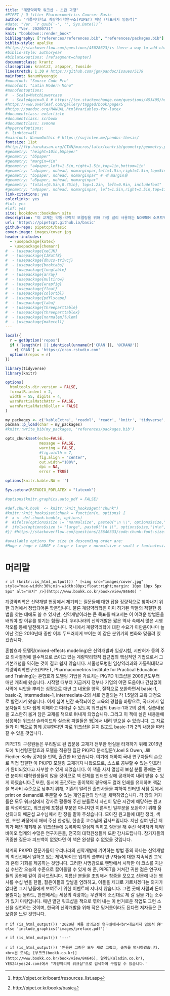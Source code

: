 ```yaml
--- 
title: "계량약리학 워크샵 - 초급 과정"
#PIPET / Q-fitter Pharmacometrics Course: Basic
author: "가톨릭대학교 계량약리학연구소(PIPET) 펴냄 (대표저자 임동석)"
#date: "Ver. `r gsub('-', '', Sys.Date())`"
date: "Ver. 20200731"
knit: "bookdown::render_book"
bibliography: ["references/references.bib", "references/packages.bib"]
biblio-style: apalike
#https://stackoverflow.com/questions/45028623/is-there-a-way-to-add-chapter-bibliographies-using-bookdown
#biblio-style: authoryear
#biblatexoptions: [refsegment=chapter]
documentclass: krantz
classoption: krantz2, a4paper, twoside
linestretch: 1.30 # https://github.com/jgm/pandoc/issues/5179
mainfont: NanumMyeongjo
#monofont: "Source Code Pro"
#monofont: "Latin Modern Mono"
#monofontoptions:
#  - Scale=MatchLowercase
#  - ScaleAgain=0.8 # https://tex.stackexchange.com/questions/453405/how-can-i-scale-mono-font-to-90-of-matchlowercase
#https://www.overleaf.com/gallery/tagged/book/page/5
#https://pandoc.org/MANUAL.html#variables-for-latex
#documentclass: extarticle
#documentclass: scrbook
#documentclass: svmono
#hyperrefoptions:
#- linktoc=all
#mainfont: NanumGothic # https://sujinlee.me/pandoc-thesis/
fontsize: 11pt
#http://ftp.harukasan.org/CTAN/macros/latex/contrib/geometry/geometry.pdf
#geometry: "height=10in,b5paper"
#geometry: "b5paper"
#geometry: "margin=4in"
#geometry: "a4paper,left=1.5in,right=1.5in,top=1in,bottom=1in"
#geometry: "a4paper, nohead, nomarginpar,left=1.5in,right=1.5in,top=5in,bottom=3in,foot=1in"
#geometry: "b5paper, nohead, nomarginpar" # 위 margin을 
#geometry: "a5paper, nohead, nomarginpar"
#geometry: "total={6.5in,8.75in}, top=1.2in, left=0.9in, includefoot"
#geometry: "a4paper, nohead, nomarginpar, left=1.5in,right=1.5in,top=1in,bottom=1in, includeheadfoot"
link-citations: yes
colorlinks: yes
#lot: yes
#lof: yes
site: bookdown::bookdown_site
description: "이 교재는 약동-약력학 모델링을 위해 가장 널리 사용하는 NONMEM 소프트웨어를 활용하기 위에 알아야 하는 기본개념들과 그 사용법을 소개하기 위하여 만들어졌다."
url: 'https\://pipetcpt.github.io/basic'
github-repo: pipetcpt/basic
cover-image: images/cover.jpg
header-includes:
  - \usepackage{kotex} 
  - \usepackage{chemarr}
#  - \usepackage{xeCJK}
#  - \usepackage{CJKutf8}
#  - \usepackage{dhucs-trivcj}
#  - \usepackage{booktabs}
#  - \usepackage{longtable}
#  - \usepackage{array}
#  - \usepackage{multirow}
#  - \usepackage{wrapfig}
#  - \usepackage{float}
#  - \usepackage{colortbl}
#  - \usepackage{pdflscape}
#  - \usepackage{tabu}
#  - \usepackage{threeparttable}
#  - \usepackage{threeparttablex}
#  - \usepackage[normalem]{ulem}
#  - \usepackage{makecell}
---
```


```r
local({
  r = getOption('repos')
  if (!length(r) || identical(unname(r['CRAN']), '@CRAN@'))
    r['CRAN'] = 'https://cran.rstudio.com' 
  options(repos = r)
})

library(tidyverse)
library(knitr)

options(
  htmltools.dir.version = FALSE, 
  formatR.indent = 2,
  width = 55, digits = 4, 
  warnPartialMatchAttr = FALSE, 
  warnPartialMatchDollar = FALSE
)

my_packages <- c('kableExtra', 'readxl', 'readr', 'knitr', 'tidyverse', 'nlme', 'nmw', 'xpose4')
pacman::p_load(char = my_packages)
#knitr::write_bib(my_packages, 'references/packages.bib')

opts_chunk$set(echo=FALSE, 
               message = FALSE, 
               warning = FALSE,
               #fig.width = 7,
			   fig.align = "center",
               out.width="100%", 
               dpi = NA,
               error = TRUE)

options(knitr.kable.NA = '')

Sys.setenv(RSTUDIO_PDFLATEX = "latexmk")

#options(knitr.graphics.auto_pdf = FALSE)

#def.chunk.hook  <- knitr::knit_hooks$get("chunk")
#knitr::knit_hooks$set(chunk = function(x, options) {
#  x <- def.chunk.hook(x, options)
#  #ifelse(options$size != "normalsize", paste0("\n \\", options$size,"\n\n", x, "\n\n \\normalsize"), x)
#  ifelse(options$size != "large", paste0("\n \\", options$size,"\n\n", x, "\n\n \\large"), x)
#}) #https://stackoverflow.com/questions/25646333/code-chunk-font-size-in-rmarkdown-with-knitr-and-latex

#available options for size in descending order are:
#Huge > huge > LARGE > Large > large > normalsize > small > footnotesize > scriptsize > tiny
```

# 머리말 {-}

`r if (knitr::is_html_output()) ' [<img src="images/cover.jpg" style="max-width:30%;min-width:80px;float:right;margin: 10px 10px 5px 5px" alt="표지" />](http://www.bookk.co.kr/book/view/84646) '`

\normalsize

계량약리학은 신약개발 현장에서 제기되는 질문들에 대한 답을 정량적으로 찾아내기 위한 과정에서 정립되어온 학문입니다. 물론 계량약리학은 이미 허가된 약들의 적절한 용법을 찾는 데에도 쓸 수 있지만, 신약개발이라는 큰 목표를 빼고서는 이 어려운 방법론을 배워야 할 이유를 찾기는 힘듭니다. 우리나라의 신약개발은 짧은 역사 속에서 많은 시행착오를 통해 발전해가고 있습니다. 국내에서 계량약리학에 대한 수요가 이만큼이나마 늘어난 것은 2010년대 중반 이후 두드러지게 보이는 이 같은 분위기의 변화와 맞물려 있겠습니다. 

혼합효과 모델링(mixed-effects modeling)은 신약개발과 임상시험, 시판허가 등의 주요 의사결정에 필수적으로 쓰이고 있는 계량약리학적 접근법의 핵심적인 기법으로서 그 기본개념을 익히는 것이 결코 쉽지 않습니다. 서울성모병원 임상약리과와 가톨릭대학교 계량약리학연구소(PIPET, Pharmacometrics Institute for Practical Education and Training)는 혼합효과 모델링 기법을 가르치는 PK/PD 워크샵을 2009년도부터 매년 개최해 왔습니다. 시작할 때부터 지금까지 정부나 기업의 어떤 도움이나 간섭없이 사막에 씨앗을 뿌리는 심정으로 매년 그 내용을 양적, 질적으로 보완하면서 basic-1, basic-2, intermediate-1, intermediate-2의 서로 연결되는 각 1.5일의 교육 과정으로 발전시켜 왔습니다. 이제 십여 년간 축적되어온 교육의 경험을 바탕으로, 국내에서 입문자들이 보다 쉽게 이해하고 따라갈 수 있도록 워크샵의 basic-1과 2의 강의, 실습내용을 고스란히 옮겨 담은 교재를 책으로 펴내게 되었습니다. 그리고 이 책에 실린 내용들에 상응하는 워크샵 슬라이드와 실습용 파일들은 웹^[http://pipet.or.kr/board/resources_list.asp]에서 내려 받으실 수 있습니다. 그 자료들과 이 책으로 함께 공부한다면 따로 워크샵을 듣지 않고도 basic-1과 2의 내용을 따라갈 수 있을 것입니다. 

PIPET의 구성원들은 우리말로 된 입문용 교재가 전무한 현실을 타개하기 위해 2016년도에 ‘비선형혼합효과 모델을 적용한 집단 PK/PD 분석입문’(Joel S Owen, Jill Fiedler-Kelly 공저)을 번역, 출간한 바 있습니다. 여기에 더하여 국내 연구자들의 손으로 직접 집필한 이 PK/PD 모델링 교재까지 나왔으므로, 스스로 공부할 수 있는 인프라가 완비되었다고 자부할 수 있게 되었습니다. 이 책을 사서 열심히 보실 분들 중에는 관련 분야의 대학원생들이 많을 것이므로 책 전체를 인터넷 상에 공개하여 내려 받을 수 있게 하였습니다.^[http://pipet.or.kr/books/basic] 또한, 동시에 출간하는 종이책의 경우에도 컬러 인쇄를 유지하며 책값을 복사비 수준으로 낮추기 위해, 기존의 알려진 출판사들을 피하여 인터넷 서점 등에서 print on demand로 주문할 수 있는 개인출판의 방식을 채택하였습니다. 각 장의 저자들은 모두 워크샵에서 강사로 활동해 주신 분들로서 자신이 맡은 시간에 해당하는 원고를 작성하였고, 워크샵에 포함된 부분은 아니지만 이론적인 일부분을 보완하기 위해 울산의대의 배균섭 교수님께서 한 장을 맡아 주셨습니다. 모아진 원고들에 대한 정리, 색인, 조판 과정에서 애써 주신 한성필, 한승훈 교수님께 감사드립니다. 지난 십여 년간 저희가 매년 개최해 온 워크샵들에 등록하여 열심히 익히고 질문을 해 주신 식약처와 제약/바이오 업계의 수많은 연구자분들, 전국의 대학원생들께 또한 감사드립니다. 참가자들의 귀중한 질문과 피드백이 없었다면 이 책은 완성될 수 없었을 것입니다. 

학계의 PK/PD 전문가들이 우리나라의 신약개발에 기여하는 방법 중의 하나는 신약개발의 최전선에서 일하고 있는 제약/바이오 업계의 풀뿌리 연구자들에 대한 지속적인 교육과 훈련 기회를 제공하는 것입니다. 그러한 사명감으로 맨땅에서 시작한 이 코스를 지난 십 수년간 오늘의 수준으로 끌어올릴 수 있게 해 준, PIPET을 거쳐간 귀한 젊은 연구자들의 공헌에 깊이 감사드립니다. 이름난 분들을 초빙해서 청중을 모으고 신문에 내는 행사를 수십 번을 한들, 젊은이들의 앞날을 염려하고, 이들을 제대로 가르치겠다는 의지가 없다면 그저 남들에게 보여주기 위한 이벤트에 지나지 않습니다. 그런 곳에 사람과 돈이 몰릴지는 몰라도, 한편에서는 세상의 각광과는 무관하게 소신대로 제 갈 길을 가는 소수가 있기 마련입니다. 매년 열던 워크샵을 책으로 엮어 내는 이 번거로운 작업도 그런 소신을 실천하는 것이며, 한국의 신약개발을 위해 작은 밑거름이라도 된다면 저자들은 큰 보람을 느낄 것입니다. 

`r if (is_html_output()) '2020년 여름 성의교정 연구실에서<br>대표저자 임동석 拜' else 'include_graphics("images/preface.pdf")'`

`r if (is_html_output()) '---'`

`r if (is_html_output()) '인용한 그림은 모두 새로 그렸고, 출처를 명시하였습니다.  <br>본 도서는 [부크크(bookk.co.kr)](http://www.bookk.co.kr/book/view/84646), 알라딘(aladin.co.kr), YES24(yes24.com)에서 "계량약리학 워크샵"으로 검색하여 구입할 수 있습니다.'`

\normalsize

<!--
`r if (knitr::is_html_output()) '2020년 여름 성의교정 연구실에서<br>대표저자 임동석 拜 '`
-->

\mainmatter

